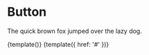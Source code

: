 
<Meta
  title="Demo/Button"
  decorators={[withA11y]}/>

# Button

The quick brown fox jumped over the lazy dog.

<Preview>
  <Story name="Button Element">
    {template()}
  </Story>
</Preview>

<Preview height="100">
  <Story name="Link Element">
    {template({
      href: '#'
    })}
  </Story>
</Preview>
